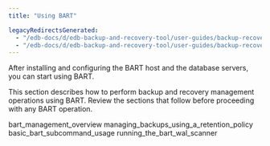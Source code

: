```yaml
---
title: "Using BART"

legacyRedirectsGenerated:
  - "/edb-docs/d/edb-backup-and-recovery-tool/user-guides/backup-recovery-guide/2.6.1/using_bart.html"
  - "/edb-docs/d/edb-backup-and-recovery-tool/user-guides/backup-recovery-guide/latest/using_bart.html"
---
```


<div id="using_bart" class="registered_link"></div>

After installing and configuring the BART host and the database servers, you can start using BART.

This section describes how to perform backup and recovery management operations using BART. Review the sections that follow before proceeding with any BART operation.

<div class="toctree" maxdepth="3">

bart_management_overview managing_backups_using_a_retention_policy basic_bart_subcommand_usage running_the_bart_wal_scanner

</div>
